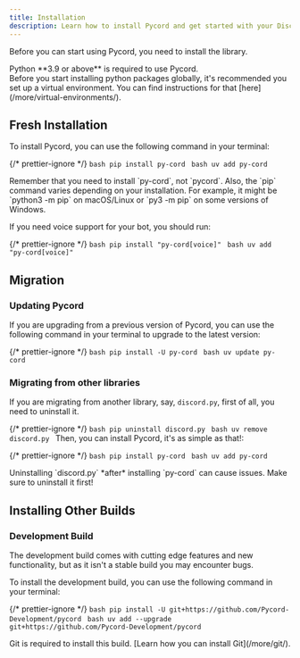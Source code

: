 ```yaml
---
title: Installation
description: Learn how to install Pycord and get started with your Discord bot development.
---
```



Before you can start using Pycord, you need to install the library.

<Aside type="note">Python **3.9 or above** is required to use Pycord.</Aside>

<Aside type="tip">
    Before you start installing python packages globally, it's recommended you set up a virtual environment. You can find instructions for that
    [here](/more/virtual-environments/).
</Aside>

## Fresh Installation

To install Pycord, you can use the following command in your terminal:

{/* prettier-ignore */}
<Tabs>
    <TabItem label="pip">
        ```bash
        pip install py-cord
        ```
    </TabItem>
    <TabItem label="uv">
        ```bash
        uv add py-cord
        ```
    </TabItem>
</Tabs>

<Aside type="tip">
    Remember that you need to install `py-cord`, not `pycord`. Also, the `pip` command varies depending on your installation. For example, it might be
    `python3 -m pip` on macOS/Linux or `py3 -m pip` on some versions of Windows.
</Aside>

If you need voice support for your bot, you should run:

{/* prettier-ignore */}
<Tabs>
    <TabItem label="pip">
        ```bash
        pip install "py-cord[voice]"
        ```
    </TabItem>
    <TabItem label="uv">
        ```bash
        uv add "py-cord[voice]"
        ```
    </TabItem>
</Tabs>

## Migration

### Updating Pycord

If you are upgrading from a previous version of Pycord, you can use the following command in your terminal to upgrade to the latest version:

{/* prettier-ignore */}
<Tabs>
    <TabItem label="pip">
        ```bash
        pip install -U py-cord
        ```
    </TabItem>
    <TabItem label="uv">
        ```bash
        uv update py-cord
        ```
    </TabItem>
</Tabs>

### Migrating from other libraries

If you are migrating from another library, say, `discord.py`, first of all, you need to uninstall it.

{/* prettier-ignore */}
<Tabs>
    <TabItem label="pip">
        ```bash
        pip uninstall discord.py
        ```
    </TabItem>
    <TabItem label="uv">
        ```bash
        uv remove discord.py
        ```
    </TabItem>
</Tabs>
Then, you can install Pycord, it's as simple as that!:

{/* prettier-ignore */}
<Tabs>
    <TabItem label="pip">
        ```bash
        pip install py-cord
        ```
    </TabItem>
    <TabItem label="uv">
        ```bash
        uv add py-cord
        ```
    </TabItem>
</Tabs>

<Aside type="caution">Uninstalling `discord.py` *after* installing `py-cord` can cause issues. Make sure to uninstall it first!</Aside>

## Installing Other Builds

### Development Build

<Aside type="caution">
    The development build comes with cutting edge features and new functionality, but as it isn't a stable build you may encounter bugs.
</Aside>

To install the development build, you can use the following command in your terminal:

{/* prettier-ignore */}
<Tabs>
    <TabItem label="pip">
        ```bash
        pip install -U git+https://github.com/Pycord-Development/pycord
        ```
    </TabItem>
    <TabItem label="uv">
        ```bash
        uv add --upgrade git+https://github.com/Pycord-Development/pycord
        ```
    </TabItem>
</Tabs>

<Aside type="danger">Git is required to install this build. [Learn how you can install Git](/more/git/).</Aside>
